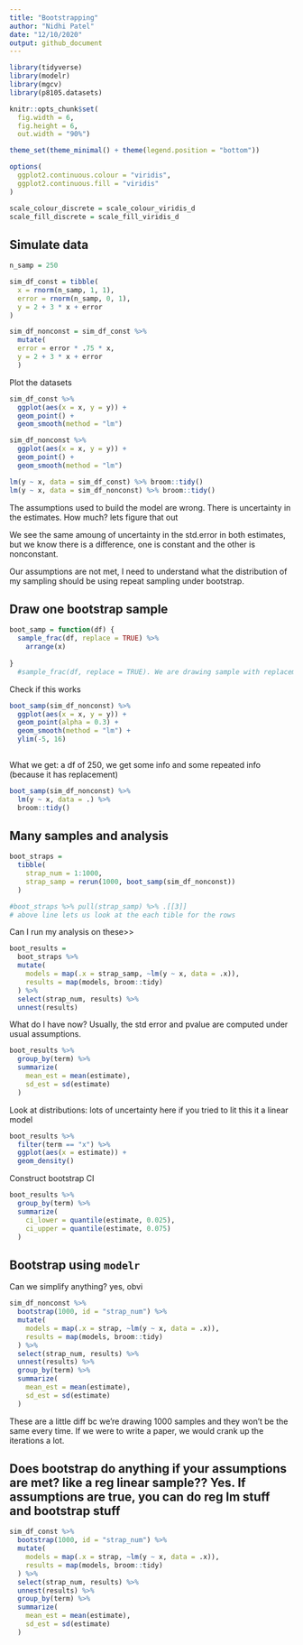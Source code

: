 ```yaml
---
title: "Bootstrapping"
author: "Nidhi Patel"
date: "12/10/2020"
output: github_document
---
```

```r
library(tidyverse)
library(modelr)
library(mgcv)
library(p8105.datasets)

knitr::opts_chunk$set(
  fig.width = 6,
  fig.height = 6,
  out.width = "90%")

theme_set(theme_minimal() + theme(legend.position = "bottom"))

options(
  ggplot2.continuous.colour = "viridis",
  ggplot2.continuous.fill = "viridis"
)

scale_colour_discrete = scale_colour_viridis_d
scale_fill_discrete = scale_fill_viridis_d
```


## Simulate data

```r
n_samp = 250

sim_df_const = tibble(
  x = rnorm(n_samp, 1, 1),
  error = rnorm(n_samp, 0, 1),
  y = 2 + 3 * x + error
)

sim_df_nonconst = sim_df_const %>% 
  mutate(
  error = error * .75 * x,
  y = 2 + 3 * x + error
  )
```

Plot the datasets

```r
sim_df_const %>% 
  ggplot(aes(x = x, y = y)) +
  geom_point() +
  geom_smooth(method = "lm")

sim_df_nonconst %>% 
  ggplot(aes(x = x, y = y)) +
  geom_point() +
  geom_smooth(method = "lm")
```

```r
lm(y ~ x, data = sim_df_const) %>% broom::tidy()
lm(y ~ x, data = sim_df_nonconst) %>% broom::tidy()
```


The assumptions used to build the model are wrong. There is uncertainty in the estimates. How much? lets figure that out

We see the same amoung of uncertainty in the std.error in both estimates, but we know there is a difference, one is constant and the other is nonconstant. 

Our assumptions are not met, I need to understand what the distribution of my sampling should be using repeat sampling under bootstrap.

## Draw one bootstrap sample

```r
boot_samp = function(df) {
  sample_frac(df, replace = TRUE) %>% 
    arrange(x)
  
}
  #sample_frac(df, replace = TRUE). We are drawing sample with replacement from that df
```

Check if this works
```r
boot_samp(sim_df_nonconst) %>% 
  ggplot(aes(x = x, y = y)) +
  geom_point(alpha = 0.3) +
  geom_smooth(method = "lm") + 
  ylim(-5, 16)
  
```
What we get: a df of 250, we get some info and some repeated info (because it has replacement)

```r
boot_samp(sim_df_nonconst) %>% 
  lm(y ~ x, data = .) %>% 
  broom::tidy()
```

## Many samples and analysis

```r
boot_straps = 
  tibble(
    strap_num = 1:1000,
    strap_samp = rerun(1000, boot_samp(sim_df_nonconst))
  )

#boot_straps %>% pull(strap_samp) %>% .[[3]]
# above line lets us look at the each tible for the rows
```

Can I run my analysis on these>>
```r
boot_results = 
  boot_straps %>% 
  mutate(
    models = map(.x = strap_samp, ~lm(y ~ x, data = .x)), 
    results = map(models, broom::tidy)
  ) %>% 
  select(strap_num, results) %>% 
  unnest(results)
```

What do I have now?
Usually, the std error and pvalue are computed under usual assumptions. 

```r
boot_results %>% 
  group_by(term) %>% 
  summarize(
    mean_est = mean(estimate),
    sd_est = sd(estimate)
  )
```

Look at distributions:
lots of uncertainty here if you tried to lit this it a linear model

```r
boot_results %>% 
  filter(term == "x") %>% 
  ggplot(aes(x = estimate)) +
  geom_density()
```

Construct bootstrap CI

```r
boot_results %>% 
  group_by(term) %>% 
  summarize(
    ci_lower = quantile(estimate, 0.025),
    ci_upper = quantile(estimate, 0.075)
  )
```


## Bootstrap using `modelr`

Can we simplify anything? yes, obvi

```r
sim_df_nonconst %>% 
  bootstrap(1000, id = "strap_num") %>% 
  mutate(
    models = map(.x = strap, ~lm(y ~ x, data = .x)), 
    results = map(models, broom::tidy)
  ) %>% 
  select(strap_num, results) %>% 
  unnest(results) %>% 
  group_by(term) %>% 
  summarize(
    mean_est = mean(estimate),
    sd_est = sd(estimate)
  )
```
These are a little diff bc we're drawing 1000 samples and they won't be the same every time.  If we were to write a paper, we would crank up the iterations a lot.


## Does bootstrap do anything if your assumptions are met? like a reg linear sample?? Yes. If assumptions are true, you can do reg lm stuff and bootstrap stuff

```r
sim_df_const %>% 
  bootstrap(1000, id = "strap_num") %>% 
  mutate(
    models = map(.x = strap, ~lm(y ~ x, data = .x)), 
    results = map(models, broom::tidy)
  ) %>% 
  select(strap_num, results) %>% 
  unnest(results) %>% 
  group_by(term) %>% 
  summarize(
    mean_est = mean(estimate),
    sd_est = sd(estimate)
  )
```

